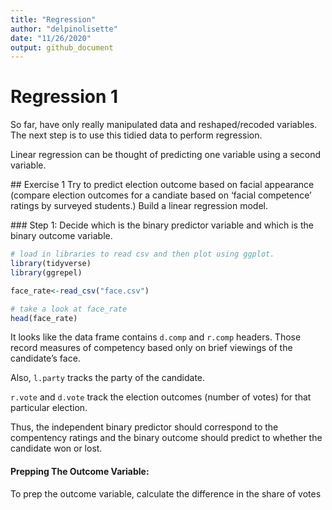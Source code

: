 ```yaml
---
title: "Regression"
author: "delpinolisette"
date: "11/26/2020"
output: github_document
---
```


# Regression 1
 So far, have only really manipulated data and reshaped/recoded variables. The next step is to use this tidied data to perform regression. 

 Linear regression can be thought of predicting one variable using a second variable. 

 ## Exercise 1
 Try to predict election outcome based on facial appearance (compare election outcomes for a candiate based on 'facial competence' ratings by surveyed students.) Build a linear regression model. 

 ### Step 1:
 Decide which is the binary predictor variable and which is the binary outcome variable. 

 ```r
 # load in libraries to read csv and then plot using ggplot. 
 library(tidyverse)
 library(ggrepel)

 face_rate<-read_csv("face.csv")

 # take a look at face_rate
 head(face_rate)
 ```

 It looks like the data frame contains `d.comp` and `r.comp` headers. Those record measures of competency based only on brief viewings of the candidate's face. 

 Also, `l.party` tracks the party of the candidate. 

 `r.vote` and `d.vote` track the election outcomes (number of votes) for that particular election. 

 Thus, the independent binary predictor should correspond to the compentency ratings and the binary outcome should predict to whether the candidate won or lost. 

#### Prepping The Outcome Variable:
To prep the outcome variable, calculate the difference in the share of votes 

